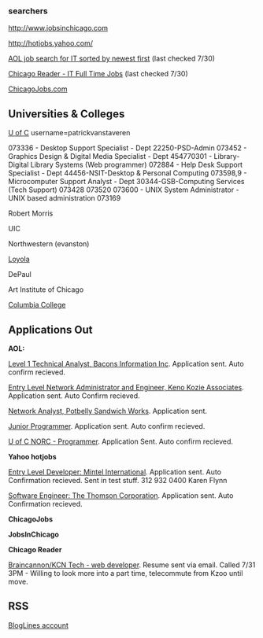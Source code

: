 ===searchers===

[http://www.jobsinchicago.com http://www.jobsinchicago.com]

[http://hotjobs.yahoo.com/ http://hotjobs.yahoo.com/]

[http://aol.careerbuilder.com/JobSeeker/Jobs/JobResults.aspx?sc=2&IPath=JRKGT&excrit=QID%3dA6653234762533%3bst%3dA%3buse%3dALL%3brawWords%3dentry+level%3bTID%3d113474%3bCTY%3dCHICAGO%3bSID%3dIL%3bCID%3dUS%3bENR%3dNO%3bDTP%3dDR3%3bYDI%3dYES%3bIND%3dALL%3bPDQ%3dAll%3bJN%3dJN008%3bPAYL%3d0%3bPAYH%3dGT120%3bPOY%3dNO%3bETD%3dALL%3bRE%3dALL%3bMGT%3dDC%3bSUP%3dDC%3bFRE%3d30%3bCHL%3dAL%3bQS%3dSID_CBAOL003%3bSS%3dNO%3bTITL%3d0%3bOB%3d-modifiedint%3bJQT%3dRAD&sd=2 AOL job search for IT sorted by newest first] (last checked 7/30)

[http://classifieds.chicagoreader.com/gyrobase/Results?sort=date&subsection=oid%3A27048&jobType=Full-time Chicago Reader - IT Full Time Jobs] (last checked 7/30)

[http://www.chicagojobs.com/ ChicagoJobs.com]

==Universities & Colleges==

[http://jobopportunities.uchicago.edu/ U of C] username=patrickvanstaveren

073336 - Desktop Support Specialist - Dept 22250-PSD-Admin
073452 - Graphics Design & Digital Media Specialist - Dept 454770301 - Library-Digital Library Systems (Web programmer)
072884 - Help Desk Support Specialist - Dept 44456-NSIT-Desktop & Personal Computing
073598,9 - Microcomputer Support Analyst - Dept 30344-GSB-Computing Services (Tech Support)
073428
073520
073600 - UNIX System Administrator - UNIX based administration
073169


Robert Morris

UIC

Northwestern (evanston)

[http://www.careers.luc.edu Loyola]

DePaul

Art Institute of Chicago

[http://www.colum.edu Columbia College]

==Applications Out==
'''AOL:'''

[http://aol.careerbuilder.com/JobSeeker/Jobs/JobDetails.aspx?IPath=JRKGT&jobcount=113&job_did=J7X37F6CLSBMTSFXTSL&sfascc=entry+level&dv=dv&jrdid=&lpage=5&sname=&CiBookMark=1&strcrit=QID%3dA6653234762533%3bst%3dA%3buse%3dALL%3brawWords%3dentry+level%3bTID%3d113474%3bCTY%3dCHICAGO%3bSID%3dIL%3bCID%3dUS%3bENR%3dNO%3bDTP%3dDR3%3bYDI%3dYES%3bIND%3dALL%3bPDQ%3dAll%3bJN%3dJN008%3bPAYL%3d0%3bPAYH%3dgt120%3bPOY%3dNO%3bETD%3dALL%3bRE%3dALL%3bMGT%3dDC%3bSUP%3dDC%3bFRE%3d30%3bCHL%3dAL%3bQS%3dSID_CBAOL003%3bSS%3dNO%3bTITL%3d0%3bJQT%3dRAD Level 1 Technical Analyst, Bacons Information Inc].  Application sent.  Auto confirm recieved.

[http://aol.careerbuilder.com/JobSeeker/Jobs/JobDetails.aspx?IPath=JRKGT&jobcount=113&job_did=JN60J663CV65329ML0&sfascc=entry+level&dv=dv&jrdid=&lpage=5&sname=&CiBookMark=1&strcrit=QID%3dA6653234762533%3bst%3dA%3buse%3dALL%3brawWords%3dentry+level%3bTID%3d113474%3bCTY%3dCHICAGO%3bSID%3dIL%3bCID%3dUS%3bENR%3dNO%3bDTP%3dDR3%3bYDI%3dYES%3bIND%3dALL%3bPDQ%3dAll%3bJN%3dJN008%3bPAYL%3d0%3bPAYH%3dgt120%3bPOY%3dNO%3bETD%3dALL%3bRE%3dALL%3bMGT%3dDC%3bSUP%3dDC%3bFRE%3d30%3bCHL%3dAL%3bQS%3dSID_CBAOL003%3bSS%3dNO%3bTITL%3d0%3bJQT%3dRAD  Entry Level Network Administrator and Engineer, Keno Kozie Associates].  Application sent.  Auto Confirm recieved.

[http://aol.careerbuilder.com/JobSeeker/Jobs/JobDetails.aspx?IPath=JRKGT&jobcount=112&job_did=J8C06G6BW0WGKS00HCC&sfascc=entry+level&dv=dv&jrdid=&lpage=5&sname=&CiBookMark=2&strcrit=QID%3dA6653234762533%3bst%3dA%3buse%3dALL%3brawWords%3dentry+level%3bTID%3d113474%3bCTY%3dCHICAGO%3bSID%3dIL%3bCID%3dUS%3bENR%3dNO%3bDTP%3dDR3%3bYDI%3dYES%3bIND%3dALL%3bPDQ%3dAll%3bJN%3dJN008%3bPAYL%3d0%3bPAYH%3dGT120%3bPOY%3dNO%3bETD%3dALL%3bRE%3dALL%3bMGT%3dDC%3bSUP%3dDC%3bFRE%3d30%3bCHL%3dAL%3bQS%3dSID_CBAOL003%3bSS%3dNO%3bTITL%3d0%3bJQT%3dRAD Network Analyst, Potbelly Sandwich Works].  Application sent.

[http://aol.careerbuilder.com/JobSeeker/Jobs/JobDetails.aspx?IPath=JRKGT&jobcount=115&job_did=J8C47Q6Q1CRY9G9JWP8&sfascc=entry+level&dv=dv&jrdid=&lpage=5&sname=&CiBookMark=2&strcrit=QID%3dA6653234762533%3bst%3dA%3buse%3dALL%3brawWords%3dentry+level%3bTID%3d113474%3bCTY%3dCHICAGO%3bSID%3dIL%3bCID%3dUS%3bENR%3dNO%3bDTP%3dDR3%3bYDI%3dYES%3bIND%3dALL%3bPDQ%3dAll%3bJN%3dJN008%3bPAYL%3d0%3bPAYH%3dGT120%3bPOY%3dNO%3bETD%3dALL%3bRE%3dALL%3bMGT%3dDC%3bSUP%3dDC%3bFRE%3d30%3bCHL%3dAL%3bQS%3dSID_CBAOL003%3bSS%3dNO%3bTITL%3d0%3bJQT%3dRAD Junior Programmer].  Application sent.  Auto confirm recieved.

[http://aol.careerbuilder.com/JobSeeker/Jobs/JobDetails.aspx?IPath=JRKGT&jobcount=120&job_did=J7X6SQ6Y98NW2MV1WC7&sfascc=entry+level&dv=dv&jrdid=&lpage=5&sname=&CiBookMark=1&strcrit=QID%3dA6653234762533%3bst%3dA%3buse%3dALL%3brawWords%3dentry+level%3bTID%3d113474%3bCTY%3dCHICAGO%3bSID%3dIL%3bCID%3dUS%3bENR%3dNO%3bDTP%3dDR3%3bYDI%3dYES%3bIND%3dALL%3bPDQ%3dAll%3bJN%3dJN008%3bPAYL%3d0%3bPAYH%3dGT120%3bPOY%3dNO%3bETD%3dALL%3bRE%3dALL%3bMGT%3dDC%3bSUP%3dDC%3bFRE%3d30%3bCHL%3dAL%3bQS%3dSID_CBAOL003%3bSS%3dNO%3bTITL%3d0%3bOB%3d-modifiedint%3bJQT%3dRAD U of C NORC - Programmer].  Application Sent.  Auto confirm recieved.


'''Yahoo hotjobs'''

[http://hotjobs.yahoo.com/jobseeker/jobsearch/job_detail.html;_ylt=Aku3UOuK9wVOoSqW9Fh.mhf6Q6IX?job_id=J929456BZ Entry Level Developer: Mintel International].  Application sent. Auto Confirmation recieved.  Sent in test stuff.  312 932 0400 Karen Flynn

[http://hotjobs.yahoo.com/jobseeker/jobsearch/job_detail.html;_ylt=AqHbxD32ijFI0bB9t3yu7__6Q6IX?job_id=JNG99BOR0 Software Engineer: The Thomson Corporation].  Application sent.  Auto Confirmation recieved.

'''ChicagoJobs'''


'''JobsInChicago'''

'''Chicago Reader'''

[http://classifieds.chicagoreader.com/chicago/ViewAd?oid=oid%3A237134 Braincannon/KCN Tech - web developer].  Resume sent via email.  Called 7/31 3PM - Willing to look more into a part time, telecommute from Kzoo until move.

==RSS==

[http://www.bloglines.com/myblogs BlogLines account]